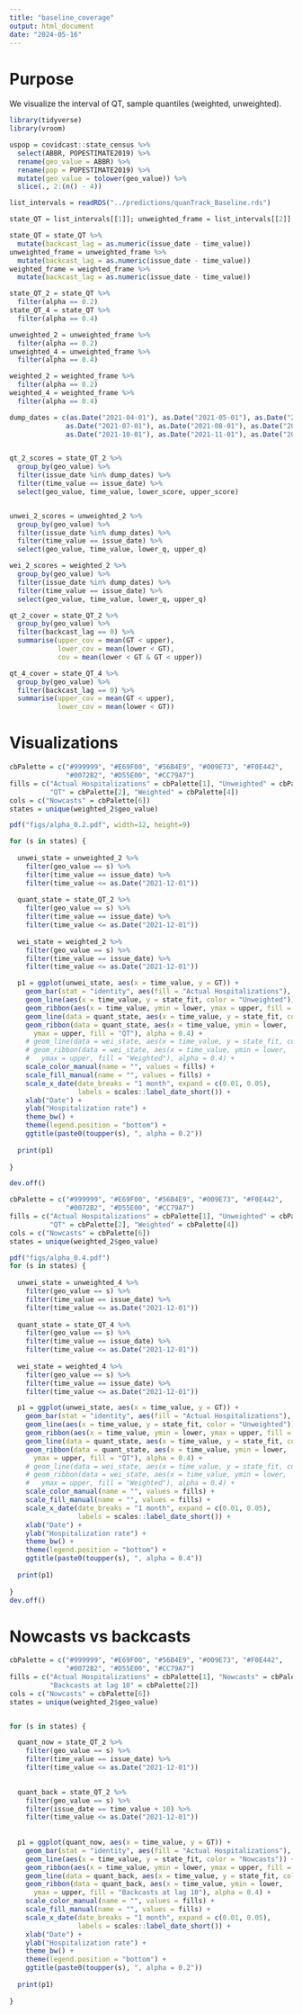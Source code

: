 ```yaml
---
title: "baseline_coverage"
output: html_document
date: "2024-05-16"
---
```


# Purpose

We visualize the interval of QT, sample quantiles (weighted, unweighted). 

```r
library(tidyverse)
library(vroom)

uspop = covidcast::state_census %>%
  select(ABBR, POPESTIMATE2019) %>%
  rename(geo_value = ABBR) %>%
  rename(pop = POPESTIMATE2019) %>%
  mutate(geo_value = tolower(geo_value)) %>%
  slice(., 2:(n() - 4))
```

```r
list_intervals = readRDS("../predictions/quanTrack_Baseline.rds")

state_QT = list_intervals[[1]]; unweighted_frame = list_intervals[[2]]; weighted_frame = list_intervals[[3]]

state_QT = state_QT %>%
  mutate(backcast_lag = as.numeric(issue_date - time_value))
unweighted_frame = unweighted_frame %>%
  mutate(backcast_lag = as.numeric(issue_date - time_value))
weighted_frame = weighted_frame %>%
  mutate(backcast_lag = as.numeric(issue_date - time_value))

state_QT_2 = state_QT %>%
  filter(alpha == 0.2)
state_QT_4 = state_QT %>%
  filter(alpha == 0.4)

unweighted_2 = unweighted_frame %>%
  filter(alpha == 0.2)
unweighted_4 = unweighted_frame %>%
  filter(alpha == 0.4)

weighted_2 = weighted_frame %>%
  filter(alpha == 0.2)
weighted_4 = weighted_frame %>%
  filter(alpha == 0.4)


```


```r
dump_dates = c(as.Date("2021-04-01"), as.Date("2021-05-01"), as.Date("2021-06-01"), 
              as.Date("2021-07-01"), as.Date("2021-08-01"), as.Date("2021-09-01"),
              as.Date("2021-10-01"), as.Date("2021-11-01"), as.Date("2021-12-01"))


qt_2_scores = state_QT_2 %>%
  group_by(geo_value) %>%
  filter(issue_date %in% dump_dates) %>%
  filter(time_value == issue_date) %>%
  select(geo_value, time_value, lower_score, upper_score)


unwei_2_scores = unweighted_2 %>%
  group_by(geo_value) %>%
  filter(issue_date %in% dump_dates) %>%
  filter(time_value == issue_date) %>%
  select(geo_value, time_value, lower_q, upper_q)

wei_2_scores = weighted_2 %>%
  group_by(geo_value) %>%
  filter(issue_date %in% dump_dates) %>%
  filter(time_value == issue_date) %>%
  select(geo_value, time_value, lower_q, upper_q)
```

```r
qt_2_cover = state_QT_2 %>%
  group_by(geo_value) %>%
  filter(backcast_lag == 0) %>%
  summarise(upper_cov = mean(GT < upper),
            lower_cov = mean(lower < GT),
            cov = mean(lower < GT & GT < upper))

qt_4_cover = state_QT_4 %>%
  group_by(geo_value) %>%
  filter(backcast_lag == 0) %>%
  summarise(upper_cov = mean(GT < upper),
            lower_cov = mean(lower < GT))

```



# Visualizations

```r
cbPalette = c("#999999", "#E69F00", "#56B4E9", "#009E73", "#F0E442",
              "#0072B2", "#D55E00", "#CC79A7")
fills = c("Actual Hospitalizations" = cbPalette[1], "Unweighted" = cbPalette[6],
          "QT" = cbPalette[2], "Weighted" = cbPalette[4])
cols = c("Nowcasts" = cbPalette[6])
states = unique(weighted_2$geo_value)

pdf("figs/alpha_0.2.pdf", width=12, height=9)

for (s in states) {
  
  unwei_state = unweighted_2 %>%
    filter(geo_value == s) %>%
    filter(time_value == issue_date) %>%
    filter(time_value <= as.Date("2021-12-01"))
  
  quant_state = state_QT_2 %>%
    filter(geo_value == s) %>%
    filter(time_value == issue_date) %>%
    filter(time_value <= as.Date("2021-12-01"))
  
  wei_state = weighted_2 %>%
    filter(geo_value == s) %>%
    filter(time_value == issue_date) %>%
    filter(time_value <= as.Date("2021-12-01"))

  p1 = ggplot(unwei_state, aes(x = time_value, y = GT)) +
    geom_bar(stat = "identity", aes(fill = "Actual Hospitalizations"), alpha = 0.7) +
    geom_line(aes(x = time_value, y = state_fit, color = "Unweighted")) +
    geom_ribbon(aes(x = time_value, ymin = lower, ymax = upper, fill = "Unweighted"), alpha = 0.4) +
    geom_line(data = quant_state, aes(x = time_value, y = state_fit, color = "QT")) +
    geom_ribbon(data = quant_state, aes(x = time_value, ymin = lower,
      ymax = upper, fill = "QT"), alpha = 0.4) +
    # geom_line(data = wei_state, aes(x = time_value, y = state_fit, color = "Weighted")) +
    # geom_ribbon(data = wei_state, aes(x = time_value, ymin = lower,
    #   ymax = upper, fill = "Weighted"), alpha = 0.4) +
    scale_color_manual(name = "", values = fills) +
    scale_fill_manual(name = "", values = fills) +
    scale_x_date(date_breaks = "1 month", expand = c(0.01, 0.05),
                 labels = scales::label_date_short()) +
    xlab("Date") +
    ylab("Hospitalization rate") +
    theme_bw() +
    theme(legend.position = "bottom") +
    ggtitle(paste0(toupper(s), ", alpha = 0.2"))
    
  print(p1)
  
}

dev.off()
```



```r
cbPalette = c("#999999", "#E69F00", "#56B4E9", "#009E73", "#F0E442",
              "#0072B2", "#D55E00", "#CC79A7")
fills = c("Actual Hospitalizations" = cbPalette[1], "Unweighted" = cbPalette[6],
          "QT" = cbPalette[2], "Weighted" = cbPalette[4])
cols = c("Nowcasts" = cbPalette[6])
states = unique(weighted_2$geo_value)

pdf("figs/alpha_0.4.pdf")
for (s in states) {
  
  unwei_state = unweighted_4 %>%
    filter(geo_value == s) %>%
    filter(time_value == issue_date) %>%
    filter(time_value <= as.Date("2021-12-01"))
  
  quant_state = state_QT_4 %>%
    filter(geo_value == s) %>%
    filter(time_value == issue_date) %>%
    filter(time_value <= as.Date("2021-12-01"))
  
  wei_state = weighted_4 %>%
    filter(geo_value == s) %>%
    filter(time_value == issue_date) %>%
    filter(time_value <= as.Date("2021-12-01"))

  p1 = ggplot(unwei_state, aes(x = time_value, y = GT)) +
    geom_bar(stat = "identity", aes(fill = "Actual Hospitalizations"), alpha = 0.7) +
    geom_line(aes(x = time_value, y = state_fit, color = "Unweighted")) +
    geom_ribbon(aes(x = time_value, ymin = lower, ymax = upper, fill = "Unweighted"), alpha = 0.4) +
    geom_line(data = quant_state, aes(x = time_value, y = state_fit, color = "QT")) +
    geom_ribbon(data = quant_state, aes(x = time_value, ymin = lower,
      ymax = upper, fill = "QT"), alpha = 0.4) +
    # geom_line(data = wei_state, aes(x = time_value, y = state_fit, color = "Weighted")) +
    # geom_ribbon(data = wei_state, aes(x = time_value, ymin = lower, 
    #   ymax = upper, fill = "Weighted"), alpha = 0.4) +
    scale_color_manual(name = "", values = fills) +
    scale_fill_manual(name = "", values = fills) +
    scale_x_date(date_breaks = "1 month", expand = c(0.01, 0.05),
                 labels = scales::label_date_short()) +
    xlab("Date") +
    ylab("Hospitalization rate") +
    theme_bw() +
    theme(legend.position = "bottom") +
    ggtitle(paste0(toupper(s), ", alpha = 0.4"))
    
  print(p1)
  
}
dev.off()
```




# Nowcasts vs backcasts


```r
cbPalette = c("#999999", "#E69F00", "#56B4E9", "#009E73", "#F0E442",
              "#0072B2", "#D55E00", "#CC79A7")
fills = c("Actual Hospitalizations" = cbPalette[1], "Nowcasts" = cbPalette[6],
          "Backcasts at lag 10" = cbPalette[2])
cols = c("Nowcasts" = cbPalette[6])
states = unique(weighted_2$geo_value)


for (s in states) {

  quant_now = state_QT_2 %>%
    filter(geo_value == s) %>%
    filter(time_value == issue_date) %>%
    filter(time_value <= as.Date("2021-12-01"))

  
  quant_back = state_QT_2 %>%
    filter(geo_value == s) %>%
    filter(issue_date == time_value + 10) %>%
    filter(time_value <= as.Date("2021-12-01"))
  
  
  p1 = ggplot(quant_now, aes(x = time_value, y = GT)) +
    geom_bar(stat = "identity", aes(fill = "Actual Hospitalizations"), alpha = 0.7) +
    geom_line(aes(x = time_value, y = state_fit, color = "Nowcasts")) +
    geom_ribbon(aes(x = time_value, ymin = lower, ymax = upper, fill = "Nowcasts"), alpha = 0.4) +
    geom_line(data = quant_back, aes(x = time_value, y = state_fit, color = "Backcasts at lag 10")) +
    geom_ribbon(data = quant_back, aes(x = time_value, ymin = lower,
      ymax = upper, fill = "Backcasts at lag 10"), alpha = 0.4) +
    scale_color_manual(name = "", values = fills) +
    scale_fill_manual(name = "", values = fills) +
    scale_x_date(date_breaks = "1 month", expand = c(0.01, 0.05),
                 labels = scales::label_date_short()) +
    xlab("Date") +
    ylab("Hospitalization rate") +
    theme_bw() +
    theme(legend.position = "bottom") +
    ggtitle(paste0(toupper(s), ", alpha = 0.2"))
    
  print(p1)
  
}

```
